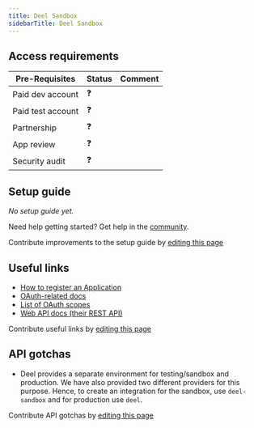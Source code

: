 ```yaml
---
title: Deel Sandbox
sidebarTitle: Deel Sandbox
---
```



<Overview />
<PreBuiltTooling />
<PreBuiltUseCases />

## Access requirements
| Pre-Requisites | Status | Comment|
| - | - | - |
| Paid dev account | ❓ |  |
| Paid test account | ❓ |  |
| Partnership | ❓ | |
| App review | ❓ |  |
| Security audit | ❓ | |


## Setup guide

_No setup guide yet._

<Tip>Need help getting started? Get help in the [community](https://nango.dev/slack).</Tip>

<Note>Contribute improvements to the setup guide by [editing this page](https://github.com/nangohq/nango/tree/master/docs-v2/integrations/all/deel-sandbox.mdx)</Note>


## Useful links

-   [How to register an Application](https://developer.deel.com/docs/oauth2-apps#create-an-app)
-   [OAuth-related docs](https://developer.deel.com/docs/oauth2)
-   [List of OAuth scopes](https://developer.deel.com/docs/scopes-1)
-   [Web API docs (their REST API)](https://developer.deel.com/docs)

<Note>Contribute useful links by [editing this page](https://github.com/nangohq/nango/tree/master/docs-v2/integrations/all/deel-sandbox.mdx)</Note>

## API gotchas

-   Deel provides a separate environment for testing/sandbox and production. We have also provided two different providers for this purpose. Hence, to create an integration for the sandbox, use `deel-sandbox` and for production use `deel`.

<Note>Contribute API gotchas by [editing this page](https://github.com/nangohq/nango/tree/master/docs-v2/integrations/all/deel-sandbox.mdx)</Note>
